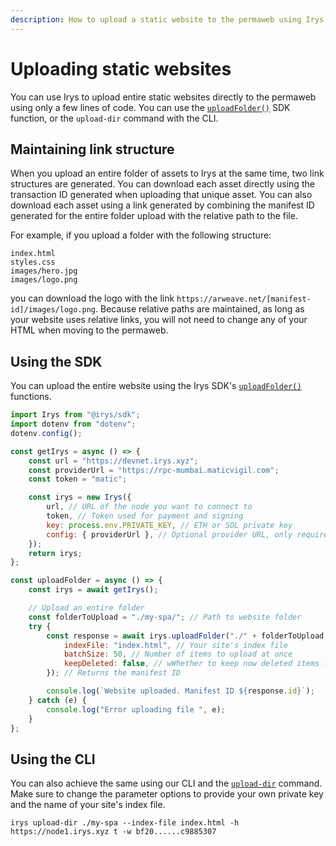 ```yaml
---
description: How to upload a static website to the permaweb using Irys
---
```


# Uploading static websites

You can use Irys to upload entire static websites directly to the permaweb using only a few lines of code. You can use the [`uploadFolder()`](/developer-docs/irys-sdk/api/uploadFolder) SDK function, or the `upload-dir` command with the CLI.

## Maintaining link structure

When you upload an entire folder of assets to Irys at the same time, two link structures are generated. You can download each asset directly using the transaction ID generated when uploading that unique asset. You can also download each asset using a link generated by combining the manifest ID generated for the entire folder upload with the relative path to the file.

For example, if you upload a folder with the following structure:

```
index.html
styles.css
images/hero.jpg
images/logo.png
```

you can download the logo with the link `https://arweave.net/[manifest-id]/images/logo.png`. Because relative paths are maintained, as long as your website uses relative links, you will not need to change any of your HTML when moving to the permaweb.

## Using the SDK

You can upload the entire website using the Irys SDK's [`uploadFolder()`](/developer-docs/irys-sdk/api/uploadFolder) functions.

```js
import Irys from "@irys/sdk";
import dotenv from "dotenv";
dotenv.config();

const getIrys = async () => {
	const url = "https://devnet.irys.xyz";
	const providerUrl = "https://rpc-mumbai.maticvigil.com";
	const token = "matic";

	const irys = new Irys({
		url, // URL of the node you want to connect to
		token, // Token used for payment and signing
		key: process.env.PRIVATE_KEY, // ETH or SOL private key
		config: { providerUrl }, // Optional provider URL, only required when using Devnet
	});
	return irys;
};

const uploadFolder = async () => {
	const irys = await getIrys();

	// Upload an entire folder
	const folderToUpload = "./my-spa/"; // Path to website folder
	try {
		const response = await irys.uploadFolder("./" + folderToUpload, {
			indexFile: "index.html", // Your site's index file
			batchSize: 50, // Number of items to upload at once
			keepDeleted: false, // wWhether to keep now deleted items from previous uploads
		}); // Returns the manifest ID

		console.log(`Website uploaded. Manifest ID ${response.id}`);
	} catch (e) {
		console.log("Error uploading file ", e);
	}
};
```

## Using the CLI

You can also achieve the same using our CLI and the [`upload-dir`](/developer-docs/cli/commands/upload-dir) command. Make sure to change the parameter options to provide your own private key and the name of your site's index file.

```console
irys upload-dir ./my-spa --index-file index.html -h https://node1.irys.xyz t -w bf20......c9885307
```

